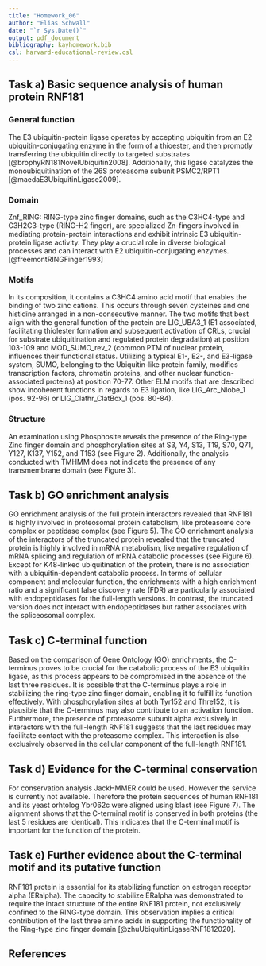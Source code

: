 ```yaml
---
title: "Homework_06"
author: "Elias Schwall"
date: "`r Sys.Date()`"
output: pdf_document
bibliography: kayhomework.bib
csl: harvard-educational-review.csl
---
```


## Task a) Basic sequence analysis of human protein RNF181

### General function 
The E3 ubiquitin-protein ligase operates by accepting ubiquitin from an E2 ubiquitin-conjugating enzyme in the form of a thioester, and then promptly transferring the ubiquitin directly to targeted substrates [@brophyRN181NovelUbiquitin2008]. Additionally, this ligase catalyzes the monoubiquitination of the 26S proteasome subunit PSMC2/RPT1 [@maedaE3UbiquitinLigase2009].

### Domain 
\begin{figure}[h!]
\centering
\includegraphics[width=1\textwidth]{elm_database_rnf181.png}
\caption{ELM database structural composition of RNF181}
\end{figure}
Znf_RING: RING-type zinc finger domains, such as the C3HC4-type and C3H2C3-type (RING-H2 finger), are specialized Zn-fingers involved in mediating protein-protein interactions and exhibit intrinsic E3 ubiquitin-protein ligase activity. They play a crucial role in diverse biological processes and can interact with E2 ubiquitin-conjugating enzymes. [@freemontRINGFinger1993]

### Motifs
In its composition, it contains a C3HC4 amino acid motif that enables the binding of two zinc cations. This occurs through seven cysteines and one histidine arranged in a non-consecutive manner. The two motifs that best align with the general function of the protein are LIG_UBA3_1 (E1 associated, facilitating thiolester formation and subsequent activation of CRLs, crucial for substrate ubiquitination and regulated protein degradation) at position 103-109 and MOD_SUMO_rev_2 (common PTM of nuclear protein, influences their functional status. Utilizing a typical E1-, E2-, and E3-ligase system, SUMO, belonging to the Ubiquitin-like protein family, modifies transcription factors, chromatin proteins, and other nuclear function-associated proteins) at position 70-77. \newline 
Other ELM motifs that are described show incoherent functions in regards to E3 ligation, like LIG_Arc_Nlobe_1 (pos. 92-96) or LIG_Clathr_ClatBox_1 (pos. 80-84). 

### Structure
\begin{figure}[h!]
\centering
\includegraphics[width=0.7\textwidth]{Phosphosite.png}
\caption{Phosphorylation sites of RNF181}
\includegraphics[width=0.7\textwidth]{transmem.png}
\caption{TMHMM analysis of RNF181}
\end{figure}

\begin{figure}[h!]
\centering
\includegraphics[width=0.5\textwidth]{alpha.png}
\caption{AlphaFold structure prediction of RNF181. AlphaFold predicts the structure of RNF181 with high confidence (darkblue pLDDT > 90, lightblue 90 > pLDDT > 70, yellow 70 > pLDDT > 50, orange  pLDDT < 50).}
\end{figure}

An examination using Phosphosite reveals the presence of the Ring-type Zinc finger domain and phosphorylation sites at S3, Y4, S13, T19, S70, Q71, Y127, K137, Y152, and T153 (see Figure 2). Additionally, the analysis conducted with TMHMM does not indicate the presence of any transmembrane domain (see Figure 3). 

\newpage

## Task b) GO enrichment analysis
GO enrichment analysis of the full protein interactors revealed that RNF181 is highly involved in proteosomal protein catabolism, like proteasome core complex or peptidase complex (see Figure 5). The GO enrichment analysis of the interactors of the truncated protein revealed that the truncated protein is highly involved in mRNA metabolism, like negative regulation of mRNA splicing and regulation of mRNA catabolic processes (see Figure 6). Except for K48-linked ubiquitination of the protein, there is no association with a ubiquitin-dependent catabolic process. In terms of cellular component and molecular function, the enrichments with a high enrichment ratio and a significant false discovery rate (FDR) are particularly associated with endopeptidases for the full-length versions. In contrast, the truncated version does not interact with endopeptidases but rather associates with the spliceosomal complex.

\begin{figure}[h!]
\centering
\includegraphics[width=1\textwidth]{Full_protein.png}
\caption{GO enrichment analysis of the full protein interactors}
\end{figure}

\begin{figure}[h!]
\centering
\includegraphics[width=1\textwidth]{trunc.png}
\caption{GO enrichment analysis of the truncaded protein interactors}
\end{figure}

\newpage

## Task c) C-terminal function 
Based on the comparison of Gene Ontology (GO) enrichments, the C-terminus proves to be crucial for the catabolic process of the E3 ubiquitin ligase, as this process appears to be compromised in the absence of the last three residues. It is possible that the C-terminus plays a role in stabilizing the ring-type zinc finger domain, enabling it to fulfill its function effectively. With phosphorylation sites at both Tyr152 and Thre152, it is plausible that the C-terminus may also contribute to an activation function.
Furthermore, the presence of proteasome subunit alpha exclusively in interactors with the full-length RNF181 suggests that the last residues may facilitate contact with the proteasome complex. This interaction is also exclusively observed in the cellular component of the full-length RNF181.

## Task d) Evidence for the C-terminal conservation 
For conservation analysis JackHMMER could be used. However the service is currently not available. Therefore the protein sequences of human RNF181 and its yeast orhtolog Ybr062c were aligned using blast (see Figure 7). The alignment shows that the C-terminal motif is conserved in both proteins (the last 5 residues are identical). This indicates that the C-terminal motif is important for the function of the protein.

\begin{figure}[h!]
\centering
\includegraphics[width=1\textwidth]{local_alignment.png}
\caption{Alignment of human RNF181 and yeast Ybr062c}
\end{figure}

## Task e) Further evidence about the C-terminal motif and its putative function

RNF181 protein is essential for its stabilizing function on estrogen receptor alpha (ERalpha). The capacity to stabilize ERalpha was demonstrated to require the intact structure of the entire RNF181 protein, not exclusively confined to the RING-type domain. This observation implies a critical contribution of the last three amino acids in supporting the functionality of the Ring-type zinc finger domain [@zhuUbiquitinLigaseRNF1812020].

\newpage

## References
